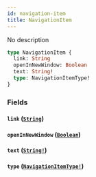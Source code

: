 ```yaml
---
id: navigation-item
title: NavigationItem
---
```


No description

```graphql
type NavigationItem {
  link: String
  openInNewWindow: Boolean
  text: String!
  type: NavigationItemType!
}
```

### Fields

#### `link` ([`String`](/graphql/scalars/string))

#### `openInNewWindow` ([`Boolean`](/graphql/scalars/boolean))

#### `text` ([`String!`](/graphql/scalars/string))

#### `type` ([`NavigationItemType!`](/graphql/enums/navigation-item-type))
